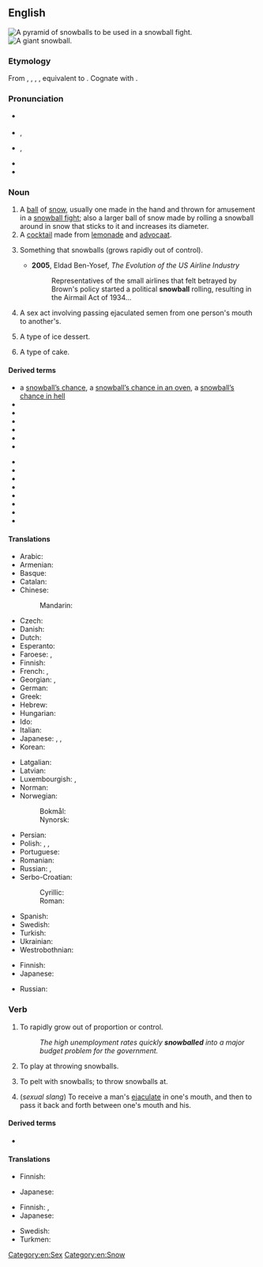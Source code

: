 {{also|Snowball}}
==English==
{{wikipedia}}
[[Image:Snowpyramids.jpg|thumb|A pyramid of snowballs to be used in a snowball fight.]]
[[Image:Giant snowball Oxford.jpg|thumb|A giant snowball.]]

===Etymology===
From {{etyl|enm|en}} {{m|enm|snoweball}}, {{m|enm|snoweballe}}, {{m|enm|snaweballe}}, {{m|enm|snayballe}}, equivalent to {{compound|snow|ball|lang=en|nocat=1}}. Cognate with {{cog|stq|Sneebaal||snowball}}.

===Pronunciation===
* {{a|RP}} {{IPA|/ˈsnəʊbɔːl/|lang=en}}
* {{a|GenAm}} {{enPR|snōʹbôl}}, {{IPA|/ˈsnoʊbɔl/|lang=en}}
* {{a|cot-caught|Canada}} {{enPR|snōʹbôl}}, {{IPA|/ˈsnoʊbɑl/|lang=en}}
* {{audio|En-us-snowball.ogg|Audio (US)|lang=en}}
* {{hyphenation|snow|ball|lang=en}}

===Noun===
{{en-noun}}

# A [[ball]] of [[snow]], usually one made in the hand and thrown for amusement in a [[snowball fight]]; also a larger ball of snow made by rolling a snowball around in snow that sticks to it and increases its diameter.
# A [[cocktail]] made from [[lemonade]] and [[advocaat]].
# {{lb|en|figuratively}} Something that snowballs (grows rapidly out of control).
#* '''2005''', Eldad Ben-Yosef, ''The Evolution of the US Airline Industry''
#*: Representatives of the small airlines that felt betrayed by Brown's policy started a political '''snowball''' rolling, resulting in the Airmail Act of 1934...
# A sex act involving passing ejaculated semen from one person's mouth to another's.
# {{lb|en|US}} A type of ice dessert.
# A type of cake.

====Derived terms====
{{top2}}
* a [[snowball's chance|snowball’s chance]], a [[snowball's chance in an oven|snowball’s chance in an oven]], a [[snowball's chance in hell|snowball’s chance in hell]]
* {{l|en|cast snowballs}}
* {{l|en|Chinese snowball}}
* {{l|en|New York snowball}}
* {{l|en|snowball bush}}
* {{l|en|snowball cactus}}
* {{l|en|Snowball Earth hypothesis}}
{{mid2}}
* {{l|en|snowball effect}}
* {{l|en|snowball fight}}
* {{l|en|snowball hammer}}
* {{l|en|snowball marches}}
* {{l|en|snowball opacity}}
* {{l|en|snowball prime}}
* {{l|en|snowball sampling}}
* {{l|en|snowball tree}}
{{bottom}}

====Translations====
{{trans-top|ball of snow}}
* Arabic: {{t|ar|كُرَة اَلثَّلْج|f|tr=kurat aṯ-ṯalj}}
* Armenian: {{t+|hy|ձնագնդիկ}}
* Basque: {{t|eu|elur-bola}}
* Catalan: {{t|ca|bola de neu|f}}
* Chinese:
*: Mandarin: {{t+|cmn|雪球|tr=xuěqiú|sc=Hani}}
* Czech: {{t|cs|sněhová koule|f}}
* Danish: {{t+|da|snebold|c}}
* Dutch: {{t+|nl|sneeuwbal|m}}
* Esperanto: {{t|eo|neĝobulo}}
* Faroese: {{t|fo|kavablak|n}} {{qualifier|made in the hand}}, {{t|fo|kavabóltur|m}} {{qualifier|made by rolling a snowball around}}
* Finnish: {{t+|fi|lumipallo}}
* French: {{t+|fr|boule de neige|f}}, {{t|fr|balle de neige|f}} {{qualifier|Quebec}}
* Georgian: {{t|ka|თოვლის გუნდა}}, {{t|ka|გუნდა}}
* German: {{t+|de|Schneeball|m}}
* Greek: {{t+|el|χιονόμπαλα|f}}
* Hebrew: {{t+|he|כדור שלג|m|tr=kadúr shéleg|sc=Hebr}}
* Hungarian: {{t+|hu|hógolyó}}
* Ido: {{t+|io|nivobulo}}
* Italian: {{t|it|palla di neve|f}}
* Japanese: {{t|ja|雪玉|tr=ゆきだま, yukidama}}, {{t|ja|雪つぶて|tr=ゆきつぶて, yukitsubute}}, {{t+|ja|雪だるま|tr=ゆきだるま, yukidaruma}}
* Korean: {{t|ko|눈덩이|tr=nundeongi}}
{{trans-mid}}
* Latgalian: {{t|ltg|snīga pyks}}
* Latvian: {{t|lv|sniega pika}}
* Luxembourgish: {{t|lb|Schnéiball|m}}, {{t+|lb|Schnéiklatz|f}}
* Norman: {{t|nrf|boule dé né|f}}
* Norwegian:
*: Bokmål: {{t+|nb|snøball|m}}
*: Nynorsk: {{t|nn|snøball|m}}
* Persian: {{t|fa|گلوله برف|tr=goloole-ye barf|sc=fa-Arab}}
* Polish: {{t+|pl|śnieżka|f}}, {{t|pl|kulka śnieżna|f}}, {{t|pl|kulka śniegowa|f}}
* Portuguese: {{t|pt|[[bola]] [[de]] [[neve]]|f}}
* Romanian: {{t|ro|bulgăre de zăpadă|m}}
* Russian: {{t+|ru|снежо́к|m}}, {{t|ru|сне́жный ком|m}} {{qualifier|larger}}
* Serbo-Croatian: {{t+|sh|gruda|f}}
*: Cyrillic: {{t|sh|грудва|f|sc=Cyrl}}
*: Roman: {{t+|sh|grudva|f}}
* Spanish: {{t|es|bola de nieve|f}}
* Swedish: {{t+|sv|snöboll|c}}
* Turkish: {{t+|tr|kar topu}}
* Ukrainian: {{t|uk|сніжок|m|tr=snižók|sc=Cyrl}}
* Westrobothnian: {{t|gmq-bot|snjömyl|m}}
{{trans-bottom}}

{{trans-top|cocktail}}
* Finnish: {{t+|fi|lumipallo}}
* Japanese: {{t|ja|スノーボール|tr=sunōbōru}}
{{trans-mid}}
* Russian: {{t+|ru|снежо́к|m}}
{{trans-bottom}}

===Verb===
{{en-verb}}

# {{lb|en|intransitive}} To rapidly grow out of proportion or control.
#: ''The high unemployment rates quickly '''snowballed''' into a major budget problem for the government.''
# {{lb|en|intransitive}} To play at throwing snowballs.
# {{lb|en|transitive}} To pelt with snowballs; to throw snowballs at.
# {{lb|en|intransitive}} (''sexual slang'') To receive a man's [[ejaculate]] in one's mouth, and then to pass it back and forth between one's mouth and his.

====Derived terms====
* {{l|en|snowballing}}<!--noun-->

====Translations====
{{trans-top|rapidly grow out of proportion or control}}
* Finnish: {{t+|fi|paisua}}
{{trans-mid}}
* Japanese: {{t|ja|雪だるま式|alt=雪だるま式に増える|tr=yukidarumashiki ni fueru}}
{{trans-bottom}}

{{trans-top|play at throwing snowballs}}
* Finnish: {{t|fi|[[olla]] [[lumisotasilla]]}}, {{t|fi|[[leikkiä]] [[lumisota|lumisotaa]]}}
* Japanese: {{t|ja|雪合戦|alt=雪合戦をする|tr=yukigassen o suru}}
{{trans-mid}}
* Swedish: {{t|sv|ha snöbollskrig}}
* Turkmen: {{t|tk|gar zyňyşmak}}
{{trans-bottom}}

{{trans-top|sexual slang: pass ejaculate from mouth to mouth}}
{{trans-mid}}
{{trans-bottom}}

[[Category:en:Sex]]
[[Category:en:Snow]]